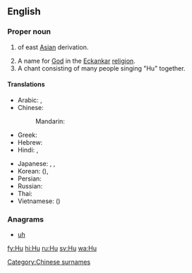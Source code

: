 {{also|Appendix:Variations of "hu"}}
==English==
{{wikipedia}}
===Proper noun===
{{en-proper noun}}

# {{surname|common|from=Chinese|dot=}} of east [[Asia]]n derivation.
# A name for [[God]] in the [[Eckankar]] [[religion]].
# A chant consisting of many people singing "Hu" together.

====Translations====
{{trans-top|Chinese surname}}
* Arabic: {{t+|ar|هو|tr=huu}},  {{t|ar|خو|tr=khuu}}
* Chinese:
*: Mandarin: {{t-|cmn|胡|tr=Hú|sc=Hani}}
* Greek: {{t|el|Χου|tr=Chou}}
* Hebrew: {{t|he|חו}}
* Hindi: {{t|hi|हु|tr=hu|xs=Hindi}},  {{t|hi|ख़ू|tr=xu|xs=Hindi}}
{{trans-mid}}
* Japanese: {{t+|ja|胡|tr=こ, Ko}}, {{t|ja|ホゥー|tr=Hū}},  {{t|ja|フー|tr=Fū}}
* Korean: {{t+|ko|호|tr=Ho|sc=Hang}} ({{t+|ko|胡|sc=Hani}}), {{t+|ko|후|tr=Hu|sc=Hang}}
* Persian: {{t-|fa|هو|xs=Persian}}
* Russian: {{t-|ru|Ху|tr=Xu}}
* Thai: {{t+|th|หู|tr=hŏo}}
* Vietnamese: {{t-|vi|Hồ|xs=Vietnamese}} ({{t-|vi|胡|sc=Hani|xs=Vietnamese}})
{{trans-bottom}}

===Anagrams===
* [[uh#English|uh]]

[[Category:Chinese surnames]]


[[fy:Hu]]
[[hi:Hu]]
[[ru:Hu]]
[[sv:Hu]]
[[wa:Hu]]